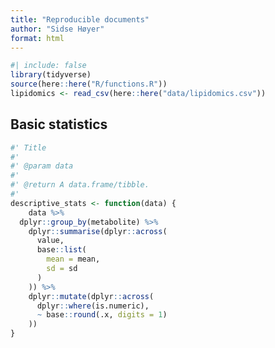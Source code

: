 ```yaml
---
title: "Reproducible documents"
author: "Sidse Høyer"
format: html
---
```


```r
#| include: false
library(tidyverse)
source(here::here("R/functions.R"))
lipidomics <- read_csv(here::here("data/lipidomics.csv"))
```

## Basic statistics

```r
#' Title
#'
#' @param data 
#'
#' @return A data.frame/tibble.
#'
descriptive_stats <- function(data) {
    data %>% 
  dplyr::group_by(metabolite) %>%
    dplyr::summarise(dplyr::across(
      value,
      base::list(
        mean = mean,
        sd = sd
      )
    )) %>%
    dplyr::mutate(dplyr::across(
      dplyr::where(is.numeric),
      ~ base::round(.x, digits = 1)
    ))
}
```
